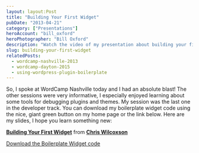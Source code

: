 ```yaml
---
layout: layout:Post
title: "Building Your First Widget"
pubDate: "2013-04-21"
category: ["Presentations"]
heroAccount: "bill_oxford"
heroPhotographer: "Bill Oxford"
description: "Watch the video of my presentation about building your first widget from WordCamp Nashville 2013. You can also follow along with the code samples."
slug: building-your-first-widget
relatedPosts:
  - wordcamp-nashville-2013
  - wordcamp-dayton-2015
  - using-wordpress-plugin-boilerplate
---
```


So, I spoke at WordCamp Nashville today and I had an absolute blast! The other sessions were very informative, I especially enjoyed learning about some tools for debugging plugins and themes. My session was the last one in the developer track. You can download my boilerplate widget code using the nice, giant green button on my home page or the link below. Here are my slides, I hope you learn something new:

**[Building Your First Widget](https://www.slideshare.net/christopherjoelwilcoxson/building-your-first-widget "Building Your First Widget")** from **[Chris Wilcoxson](https://www.slideshare.net/christopherjoelwilcoxson)**

[Download the Boilerplate Widget code](https://github.com/slushman/slushman-boilerplate-widget/archive/master.zip)
